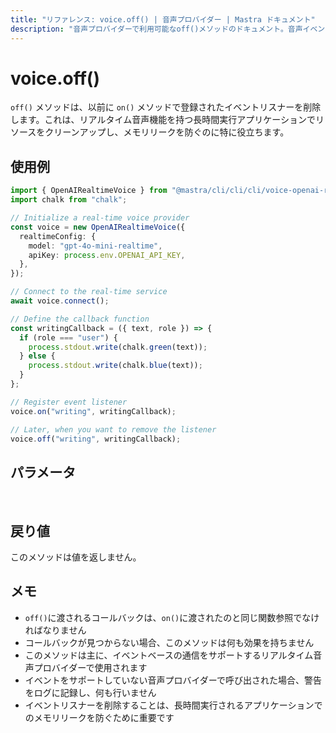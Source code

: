 ```yaml
---
title: "リファレンス: voice.off() | 音声プロバイダー | Mastra ドキュメント"
description: "音声プロバイダーで利用可能なoff()メソッドのドキュメント。音声イベントのイベントリスナーを削除します。"
---
```


# voice.off()

`off()` メソッドは、以前に `on()` メソッドで登録されたイベントリスナーを削除します。これは、リアルタイム音声機能を持つ長時間実行アプリケーションでリソースをクリーンアップし、メモリリークを防ぐのに特に役立ちます。

## 使用例

```typescript
import { OpenAIRealtimeVoice } from "@mastra/cli/cli/cli/voice-openai-realtime";
import chalk from "chalk";

// Initialize a real-time voice provider
const voice = new OpenAIRealtimeVoice({
  realtimeConfig: {
    model: "gpt-4o-mini-realtime",
    apiKey: process.env.OPENAI_API_KEY,
  },
});

// Connect to the real-time service
await voice.connect();

// Define the callback function
const writingCallback = ({ text, role }) => {
  if (role === "user") {
    process.stdout.write(chalk.green(text));
  } else {
    process.stdout.write(chalk.blue(text));
  }
};

// Register event listener
voice.on("writing", writingCallback);

// Later, when you want to remove the listener
voice.off("writing", writingCallback);
```

## パラメータ

<br />
<PropertiesTable
  content={[
    {
      name: "event",
      type: "string",
      description:
        "リッスンを停止するイベントの名前（例：'speaking'、'writing'、'error'）",
      isOptional: false,
    },
    {
      name: "callback",
      type: "function",
      description: "on()に渡されたのと同じコールバック関数",
      isOptional: false,
    },
  ]}
/>

## 戻り値

このメソッドは値を返しません。

## メモ

- `off()`に渡されるコールバックは、`on()`に渡されたのと同じ関数参照でなければなりません
- コールバックが見つからない場合、このメソッドは何も効果を持ちません
- このメソッドは主に、イベントベースの通信をサポートするリアルタイム音声プロバイダーで使用されます
- イベントをサポートしていない音声プロバイダーで呼び出された場合、警告をログに記録し、何も行いません
- イベントリスナーを削除することは、長時間実行されるアプリケーションでのメモリリークを防ぐために重要です
